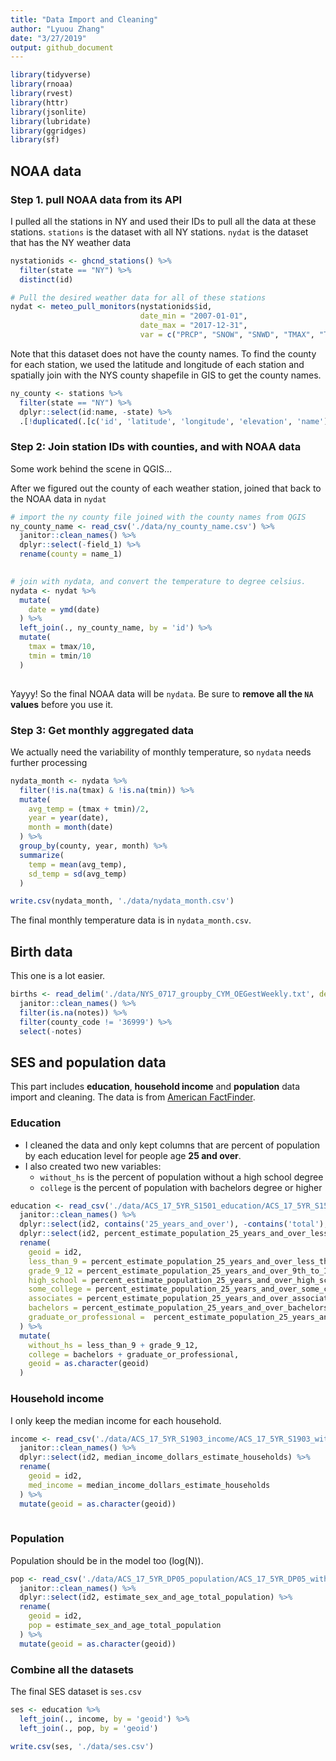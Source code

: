 ```yaml
---
title: "Data Import and Cleaning"
author: "Lyuou Zhang"  
date: "3/27/2019"
output: github_document
---
```


```r
library(tidyverse)
library(rnoaa)
library(rvest)
library(httr)
library(jsonlite)
library(lubridate)
library(ggridges)
library(sf)
```

## NOAA data

### Step 1. pull NOAA data from its API

I pulled all the stations in NY and used their IDs to pull all the data at these stations. `stations` is the dataset with all NY stations. `nydat` is the dataset that has the NY weather data

```r
nystationids <- ghcnd_stations() %>% 
  filter(state == "NY") %>% 
  distinct(id)

# Pull the desired weather data for all of these stations
nydat <- meteo_pull_monitors(nystationids$id, 
                             date_min = "2007-01-01", 
                             date_max = "2017-12-31", 
                             var = c("PRCP", "SNOW", "SNWD", "TMAX", "TMIN"))
```

Note that this dataset does not have the county names. To find the county for each station, we used the latitude and longitude of each station and spatially join with the NYS county shapefile in GIS to get the county names.

```r
ny_county <- stations %>% 
  filter(state == "NY") %>% 
  dplyr::select(id:name, -state) %>% 
  .[!duplicated(.[c('id', 'latitude', 'longitude', 'elevation', 'name')]),]

```


### Step 2: Join station IDs with counties, and with NOAA data

Some work behind the scene in QGIS...

After we figured out the county of each weather station, joined that back to the NOAA data in `nydat`

```r
# import the ny county file joined with the county names from QGIS
ny_county_name <- read_csv('./data/ny_county_name.csv') %>% 
  janitor::clean_names() %>% 
  dplyr::select(-field_1) %>% 
  rename(county = name_1)
 

# join with nydata, and convert the temperature to degree celsius.
nydata <- nydat %>% 
  mutate(
    date = ymd(date)
  ) %>% 
  left_join(., ny_county_name, by = 'id') %>% 
  mutate(
    tmax = tmax/10,
    tmin = tmin/10
  )
 
```

Yayyy! So the final NOAA data will be `nydata`. Be sure to **remove all the `NA` values** before you use it.

### Step 3: Get monthly aggregated data

We actually need the variability of monthly temperature, so `nydata` needs further processing

```r
nydata_month <- nydata %>% 
  filter(!is.na(tmax) & !is.na(tmin)) %>% 
  mutate(
    avg_temp = (tmax + tmin)/2,
    year = year(date),
    month = month(date)
  ) %>% 
  group_by(county, year, month) %>% 
  summarize(
    temp = mean(avg_temp),
    sd_temp = sd(avg_temp)
  )

write.csv(nydata_month, './data/nydata_month.csv')
```

The final monthly temperature data is in `nydata_month.csv`.

## Birth data

This one is a lot easier.

```r
births <- read_delim('./data/NYS_0717_groupby_CYM_OEGestWeekly.txt', delim = '\t') %>% 
  janitor::clean_names() %>% 
  filter(is.na(notes)) %>% 
  filter(county_code != '36999') %>% 
  select(-notes)

```

## SES and population data

This part includes **education**, **household income** and **population** data import and cleaning. The data is from [American FactFinder](https://factfinder.census.gov/faces/nav/jsf/pages/index.xhtml).

### Education

*  I cleaned the data and only kept columns that are percent of population by each education level for people age **25 and over**.  
*  I also created two new variables:  
    *  `without_hs` is the percent of population without a high school degree  
    *  `college` is the percent of population with bachelors degree or higher

```r
education <- read_csv('./data/ACS_17_5YR_S1501_education/ACS_17_5YR_S1501_with_ann.csv') %>% 
  janitor::clean_names() %>% 
  dplyr::select(id2, contains('25_years_and_over'), -contains('total'), -contains('margin_of_error'), -contains('male')) %>% 
  dplyr::select(id2, percent_estimate_population_25_years_and_over_less_than_9th_grade:percent_estimate_population_25_years_and_over_graduate_or_professional_degree) %>% 
  rename(
    geoid = id2,
    less_than_9 = percent_estimate_population_25_years_and_over_less_than_9th_grade,
    grade_9_12 = percent_estimate_population_25_years_and_over_9th_to_12th_grade_no_diploma,
    high_school = percent_estimate_population_25_years_and_over_high_school_graduate_includes_equivalency,
    some_college = percent_estimate_population_25_years_and_over_some_college_no_degree,
    associates = percent_estimate_population_25_years_and_over_associates_degree,
    bachelors = percent_estimate_population_25_years_and_over_bachelors_degree,
    graduate_or_professional =  percent_estimate_population_25_years_and_over_graduate_or_professional_degree
  ) %>% 
  mutate(
    without_hs = less_than_9 + grade_9_12,
    college = bachelors + graduate_or_professional,
    geoid = as.character(geoid)
  )

```

### Household income

I only keep the median income for each household.

```r
income <- read_csv('./data/ACS_17_5YR_S1903_income/ACS_17_5YR_S1903_with_ann.csv') %>% 
  janitor::clean_names() %>% 
  dplyr::select(id2, median_income_dollars_estimate_households) %>% 
  rename(
    geoid = id2,
    med_income = median_income_dollars_estimate_households
  ) %>% 
  mutate(geoid = as.character(geoid))
  
```

### Population

Population should be in the model too (log(N)).

```r
pop <- read_csv('./data/ACS_17_5YR_DP05_population/ACS_17_5YR_DP05_with_ann.csv') %>% 
  janitor::clean_names() %>% 
  dplyr::select(id2, estimate_sex_and_age_total_population) %>% 
  rename(
    geoid = id2,
    pop = estimate_sex_and_age_total_population
  ) %>% 
  mutate(geoid = as.character(geoid))

```

### Combine all the datasets

The final SES dataset is `ses.csv`

```r
ses <- education %>% 
  left_join(., income, by = 'geoid') %>% 
  left_join(., pop, by = 'geoid')

write.csv(ses, './data/ses.csv')
```




